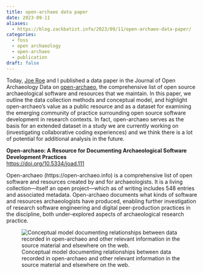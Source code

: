 ```yaml
---
title: open-archaeo data paper
date: 2023-09-11
aliases: 
  - https://blog.zackbatist.info/2023/09/11/open-archaeo-data-paper/
categories: 
  - foss
  - open archaeology
  - open-archaeo
  - publication
draft: false
---
```


Today, [Joe Roe](https://joeroe.io/) and I published a data paper in the Journal of Open Archaeology Data on [open-archaeo](https://github.com/zackbatist/open-archaeo), the comprehensive list of open source archaeological software and resources that we maintain. In this paper, we outline the data collection methods and conceptual model, and highlight open-archaeo's value as a public resource and as a dataset for examining the emerging community of practice surrounding open source software development in research contexts. In fact, open-archaeo serves as the basis for an extended dataset in a study we are currently working on (investigating collaborative coding experiences) and we think there is a lot of potential for additional analysis in the future.

**Open-archaeo: A Resource for Documenting Archaeological Software Development Practices**\
[https://doi.org/10.5334/joad.111](https://doi.org/10.5334/joad.111)

Open-archaeo (https://open-archaeo.info) is a comprehensive list of open software and resources created by and for archaeologists. It is a living collection—itself an open project—which as of writing includes 548 entries and associated metadata. Open-archaeo documents what kinds of software and resources archaeologists have produced, enabling further investigation of research software engineering and digital peer-production practices in the discipline, both under-explored aspects of archaeological research practice.

![Conceptual model documenting relationships between data recorded in open-archaeo and other relevant information in the source material and elsewhere on the web.](open-archaeo-CM.png)

